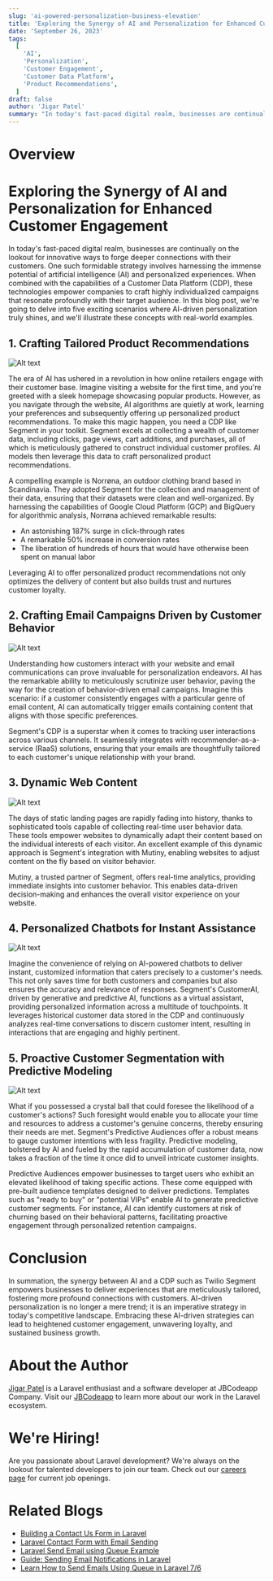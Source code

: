 ```yaml
---
slug: 'ai-powered-personalization-business-elevation'
title: 'Exploring the Synergy of AI and Personalization for Enhanced Customer Engagement'
date: 'September 26, 2023'
tags:
  [
    'AI',
    'Personalization',
    'Customer Engagement',
    'Customer Data Platform',
    'Product Recommendations',
  ]
draft: false
author: 'Jigar Patel'
summary: "In today's fast-paced digital realm, businesses are continually on the lookout for innovative ways to forge deeper connections with their customers."
---
```


# Overview

<TOCInline toc={props.toc} exclude="Overview" toHeading={2} />

# Exploring the Synergy of AI and Personalization for Enhanced Customer Engagement

In today's fast-paced digital realm, businesses are continually on the lookout for innovative ways to forge deeper connections with their customers. One such formidable strategy involves harnessing the immense potential of artificial intelligence (AI) and personalized experiences. When combined with the capabilities of a Customer Data Platform (CDP), these technologies empower companies to craft highly individualized campaigns that resonate profoundly with their target audience. In this blog post, we're going to delve into five exciting scenarios where AI-driven personalization truly shines, and we'll illustrate these concepts with real-world examples.

## 1. Crafting Tailored Product Recommendations

![Alt text](<Crafting Tailored Product Recommendations.png>)

The era of AI has ushered in a revolution in how online retailers engage with their customer base. Imagine visiting a website for the first time, and you're greeted with a sleek homepage showcasing popular products. However, as you navigate through the website, AI algorithms are quietly at work, learning your preferences and subsequently offering up personalized product recommendations. To make this magic happen, you need a CDP like Segment in your toolkit. Segment excels at collecting a wealth of customer data, including clicks, page views, cart additions, and purchases, all of which is meticulously gathered to construct individual customer profiles. AI models then leverage this data to craft personalized product recommendations.

A compelling example is Norrøna, an outdoor clothing brand based in Scandinavia. They adopted Segment for the collection and management of their data, ensuring that their datasets were clean and well-organized. By harnessing the capabilities of Google Cloud Platform (GCP) and BigQuery for algorithmic analysis, Norrøna achieved remarkable results:

- An astonishing 187% surge in click-through rates
- A remarkable 50% increase in conversion rates
- The liberation of hundreds of hours that would have otherwise been spent on manual labor

Leveraging AI to offer personalized product recommendations not only optimizes the delivery of content but also builds trust and nurtures customer loyalty.

## 2. Crafting Email Campaigns Driven by Customer Behavior

![Alt text](<Crafting Email Campaigns Driven by Customer Behavior.png>)

Understanding how customers interact with your website and email communications can prove invaluable for personalization endeavors. AI has the remarkable ability to meticulously scrutinize user behavior, paving the way for the creation of behavior-driven email campaigns. Imagine this scenario: if a customer consistently engages with a particular genre of email content, AI can automatically trigger emails containing content that aligns with those specific preferences.

Segment's CDP is a superstar when it comes to tracking user interactions across various channels. It seamlessly integrates with recommender-as-a-service (RaaS) solutions, ensuring that your emails are thoughtfully tailored to each customer's unique relationship with your brand.

## 3. Dynamic Web Content

![Alt text](dynamic.png)

The days of static landing pages are rapidly fading into history, thanks to sophisticated tools capable of collecting real-time user behavior data. These tools empower websites to dynamically adapt their content based on the individual interests of each visitor. An excellent example of this dynamic approach is Segment's integration with Mutiny, enabling websites to adjust content on the fly based on visitor behavior.

Mutiny, a trusted partner of Segment, offers real-time analytics, providing immediate insights into customer behavior. This enables data-driven decision-making and enhances the overall visitor experience on your website.

## 4. Personalized Chatbots for Instant Assistance

![Alt text](<Personalized Chatbots for Instant Assistance.png>)

Imagine the convenience of relying on AI-powered chatbots to deliver instant, customized information that caters precisely to a customer's needs. This not only saves time for both customers and companies but also ensures the accuracy and relevance of responses. Segment's CustomerAI, driven by generative and predictive AI, functions as a virtual assistant, providing personalized information across a multitude of touchpoints. It leverages historical customer data stored in the CDP and continuously analyzes real-time conversations to discern customer intent, resulting in interactions that are engaging and highly pertinent.

## 5. Proactive Customer Segmentation with Predictive Modeling

![Alt text](<Proactive Customer Segmentation with Predictive Modeling.png>)

What if you possessed a crystal ball that could foresee the likelihood of a customer's actions? Such foresight would enable you to allocate your time and resources to address a customer's genuine concerns, thereby ensuring their needs are met. Segment's Predictive Audiences offer a robust means to gauge customer intentions with less fragility. Predictive modeling, bolstered by AI and fueled by the rapid accumulation of customer data, now takes a fraction of the time it once did to unveil intricate customer insights.

Predictive Audiences empower businesses to target users who exhibit an elevated likelihood of taking specific actions. These come equipped with pre-built audience templates designed to deliver predictions. Templates such as "ready to buy" or "potential VIPs" enable AI to generate predictive customer segments. For instance, AI can identify customers at risk of churning based on their behavioral patterns, facilitating proactive engagement through personalized retention campaigns.

# Conclusion

In summation, the synergy between AI and a CDP such as Twilio Segment empowers businesses to deliver experiences that are meticulously tailored, fostering more profound connections with customers. AI-driven personalization is no longer a mere trend; it is an imperative strategy in today's competitive landscape. Embracing these AI-driven strategies can lead to heightened customer engagement, unwavering loyalty, and sustained business growth.

# About the Author

[Jigar Patel](https://expertlaravel.com) is a Laravel enthusiast and a software developer at JBCodeapp Company. Visit our [JBCodeapp](https://jbcodeapp.com) to learn more about our work in the Laravel ecosystem.

# We're Hiring!

Are you passionate about Laravel development? We're always on the lookout for talented developers to join our team. Check out our [careers page](https://jbcodeapp.com) for current job openings.

# Related Blogs

- [Building a Contact Us Form in Laravel](building-a-contact-us-form-in-laravel.mdx)
- [Laravel Contact Form with Email Sending](Laravel-Contact-Form-with-Email-Sending.mdx)
- [Laravel Send Email using Queue Example](Send-Email-using-Queue-Example.mdx)
- [Guide: Sending Email Notifications in Laravel](Guide-Sending-Email-Notifications-in-Laravel.mdx)
- [Learn How to Send Emails Using Queue in Laravel 7/6](Laravel-6-Queue-for-Sending-Emails.mdx)
